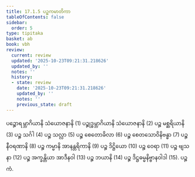 ```yaml
---
title: 17.1.5 ပဉ္စကမာတိကာ
tableOfContents: false
sidebar:
  order: 5
type: tipitaka
basket: ab
book: vbh
review:
  current: review
  updated: '2025-10-23T09:21:31.218626'
  updated_by: ''
  notes: ''
  history:
  - state: review
    date: '2025-10-23T09:21:31.218626'
    updated_by: ''
    notes: ''
    previous_state: draft
---
```



<ReviewStatus review={frontmatter.review} showDetails={true} />

<HypothesisAnnotation frontmatter={frontmatter} />

<DynamicBreadcrumb />

<Division number="836" book="vbh" e="ch" v="30" p="361">

<Paragraph number="2616" book="vbh">
ပဉ္စောရမ္ဘာဂိယာနိ သံယောဇနာနိ (1) ပဉ္စုဒ္ဓမ္ဘာဂိယာနိ သံယောဇနာနိ (2) ပဉ္စ မစ္ဆရိယာနိ (3) ပဉ္စ သင်္ဂါ (4) ပဉ္စ သလ္လာ (5) ပဉ္စ စေတောခိလာ (6) ပဉ္စ စေတသောဝိနိဗန္ဓာ (7) ပဉ္စ နီဝရဏာနိ (8) ပဉ္စ ကမ္မာနိ အာနန္တရိကာနိ (9) ပဉ္စ ဒိဋ္ဌိယော (10) ပဉ္စ ဝေရာ (11) ပဉ္စ ဗျသနာ (12) ပဉ္စ အက္ခန္တိယာ အာဒီနဝါ (13) ပဉ္စ ဘယာနိ (14) ပဉ္စ ဒိဋ္ဌဓမ္မနိဗ္ဗာနဝါဒါ (15).

</Paragraph>
</Division>

<Paragraph number="2617" type="center" book="vbh">
ပဉ္စကံ.
</Paragraph>